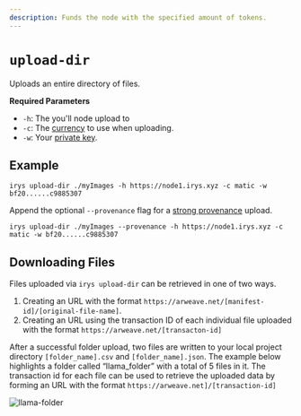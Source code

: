 ```yaml
---
description: Funds the node with the specified amount of tokens.
---
```



# `upload-dir`

Uploads an entire directory of files.

**Required Parameters**

<div className="-mt-6" />

-   `-h`: The you'll node upload to
-   `-c`: The [currency](/overview/supported-tokens) to use when uploading.
-   `-w`: Your [private key](/developer-docs/cli#private-keys-for-funding-and-signing).

## Example

```console
irys upload-dir ./myImages -h https://node1.irys.xyz -c matic -w bf20......c9885307
```

Append the optional `--provenance` flag for a [strong provenance](/learn/strong-provenance) upload.

```console
irys upload-dir ./myImages --provenance -h https://node1.irys.xyz -c matic -w bf20......c9885307
```

## Downloading Files

Files uploaded via `irys upload-dir` can be retrieved in one of two ways.

1. Creating an URL with the format `https://arweave.net/[manifest-id]/[original-file-name]`.
2. Creating an URL using the transaction ID of each individual file uploaded with the format `https://arweave.net/[transacton-id]`

After a successful folder upload, two files are written to your local project directory `[folder_name].csv` and `[folder_name].json`. The example below highlights a folder called “llama_folder” with a total of 5 files in it. The transaction id for each file can be used to retrieve the uploaded data by forming an URL with the format `https://arweave.net]/[transaction-id]`

![llama-folder](/img/code-assets/llama-folder-manifest.png)
